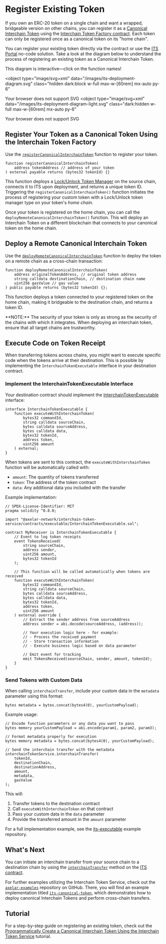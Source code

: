 
# Register Existing Token

If you own an ERC-20 token on a single chain and want a wrapped, bridgeable version on other chains, you can register it as a [Canonical Interchain Token](/dev/send-tokens/glossary/#canonical-interchain-token) using the [Interchain Token Factory contract](https://github.com/axelarnetwork/interchain-token-service/blob/main/contracts/InterchainTokenFactory.sol#L20). Each token can only be registered once as a canonical token on its "home chain".

You can register your existing token directly via the contract or use the [ITS Portal](/dev/send-tokens/interchain-tokens/no-code/) no-code solution. Take a look at the diagram below to understand the process of registering an existing token as a Canonical Interchain Token.

<Callout type="warning">
  This diagram is interactive—click on the function names!
</Callout>

<object
  type="image/svg+xml"
  data="/images/its-deployment-diagram.svg"
  class="hidden dark:block w-full max-w-[60rem] mx-auto py-6"
>
  Your browser does not support SVG
</object>
<object
  type="image/svg+xml"
  data="/images/its-deployment-diagram-light.svg"
  class="dark:hidden w-full max-w-[60rem] mx-auto py-6"
>
  Your browser does not support SVG
</object>

## Register Your Token as a Canonical Token Using the Interchain Token Factory

Use the [`registerCanonicalInterchainToken`](https://github.com/axelarnetwork/interchain-token-service/blob/94677f1072da127a0ee7ff5ab6784dcfe11789e8/contracts/InterchainTokenFactory.sol#L402) function to register your token.

```solidity
function registerCanonicalInterchainToken(
    address tokenAddress // address of your token
) external payable returns (bytes32 tokenId) {}
```

This function deploys a [Lock/Unlock Token Manager](/dev/send-tokens/glossary/#lockunlock) on the source chain, connects it to ITS upon deployment, and returns a unique token ID. Triggering the `registerCanonicalInterchainToken()` function initiates the process of registering your custom token with a Lock/Unlock token manager type on your token's _home chain_.

Once your token is registered on the home chain, you can call the `deployRemoteCanonicalInterchainToken()` function. This will deploy an Interchain Token on a different blockchain that connects to your canonical token on the home chain.

## Deploy a Remote Canonical Interchain Token

Use the [`deployRemoteCanonicalInterchainToken`](https://github.com/axelarnetwork/interchain-token-service/blob/94677f1072da127a0ee7ff5ab6784dcfe11789e8/contracts/InterchainTokenFactory.sol#L450) function to deploy the token on a remote chain as a cross-chain transaction:

```solidity
function deployRemoteCanonicalInterchainToken(
    address originalTokenAddress, // original token address
    string calldata destinationChain, // destination chain name
    uint256 gasValue // gas value
) public payable returns (bytes32 tokenId) {};
```

This function deploys a token connected to your registered token on the home chain, making it bridgeable to the destination chain, and returns a token ID.

<Callout emoji="🚨">
  **NOTE:** The security of your token is only as strong as the security of the
  chains with which it integrates. When deploying an interchain token, ensure
  that all target chains are trustworthy.
</Callout>

## Execute Code on Token Receipt

When transferring tokens across chains, you might want to execute specific code when the tokens arrive at their destination. This is possible by implementing the `InterchainTokenExecutable` interface in your destination contract.

### Implement the InterchainTokenExecutable Interface

Your destination contract should implement the [InterchainTokenExecutable](https://github.com/axelarnetwork/interchain-token-service/blob/main/contracts/executable/InterchainTokenExecutable.sol) interface:

```solidity
interface InterchainTokenExecutable {
    function executeWithInterchainToken(
        bytes32 commandId,
        string calldata sourceChain,
        bytes calldata sourceAddress,
        bytes calldata data,
        bytes32 tokenId,
        address token,
        uint256 amount
    ) external;
}
```

When tokens are sent to this contract, the `executeWithInterchainToken` function will be automatically called with:

- `amount`: The quantity of tokens transferred
- `token`: The address of the token contract
- `data`: Any additional data you included with the transfer

Example implementation:

```solidity
// SPDX-License-Identifier: MIT
pragma solidity ^0.8.0;

import "@axelar-network/interchain-token-service/contracts/executable/InterchainTokenExecutable.sol";

contract MyReceiver is InterchainTokenExecutable {
    // Event to log token receipts
    event TokensReceived(
        string sourceChain, 
        address sender, 
        uint256 amount, 
        bytes32 tokenId
    );
    
    // This function will be called automatically when tokens are received
    function executeWithInterchainToken(
        bytes32 commandId,
        string calldata sourceChain,
        bytes calldata sourceAddress,
        bytes calldata data,
        bytes32 tokenId,
        address token,
        uint256 amount
    ) external override {
        // Extract the sender address from sourceAddress
        address sender = abi.decode(sourceAddress, (address));
        
        // Your execution logic here - for example:
        // - Process the received payment
        // - Store transaction information 
        // - Execute business logic based on data parameter
        
        // Emit event for tracking
        emit TokensReceived(sourceChain, sender, amount, tokenId);
    }
}
```

### Send Tokens with Custom Data

When calling `interchainTransfer`, include your custom data in the `metadata` parameter using this format:

```solidity
bytes metadata = bytes.concat(bytes4(0), yourCustomPayload);
```

Example usage:

```solidity
// Encode function parameters or any data you want to pass
bytes memory yourCustomPayload = abi.encode(param1, param2, param3);

// Format metadata properly for execution
bytes memory metadata = bytes.concat(bytes4(0), yourCustomPayload);

// Send the interchain transfer with the metadata
interchainTokenService.interchainTransfer(
    tokenId,
    destinationChain,
    destinationAddress,
    amount,
    metadata,
    gasValue
);
```

This will:

1. Transfer tokens to the destination contract
2. Call `executeWithInterchainToken` on that contract
3. Pass your custom data in the `data` parameter
4. Provide the transferred amount in the `amount` parameter

For a full implementation example, see the [its-executable](https://github.com/axelarnetwork/axelar-examples/tree/main/examples/evm/its-executable) example repository.

## What's Next

You can initiate an interchain transfer from your source chain to a destination chain by using the [`interchainTransfer`](https://github.com/axelarnetwork/interchain-token-service/blob/94677f1072da127a0ee7ff5ab6784dcfe11789e8/contracts/InterchainTokenService.sol#L559) method on the [ITS contract](https://github.com/axelarnetwork/interchain-token-service/blob/main/contracts/InterchainTokenService.sol).

For further examples utilizing the Interchain Token Service, check out the [`axelar-examples`](https://github.com/axelarnetwork/axelar-examples/tree/main/examples/evm) repository on GitHub. There, you will find an example implementation titled [`its-canonical-token`](https://github.com/axelarnetwork/axelar-examples/tree/main/examples/evm/its-canonical-token), which demonstrates how to deploy canonical Interchain Tokens and perform cross-chain transfers.

## Tutorial

For a step-by-step guide on registering an existing token, check out the [Programmatically Create a Canonical Interchain Token Using the Interchain Token Service](/dev/send-tokens/interchain-tokens/developer-guides/programmatically-create-a-canonical-token/) tutorial.
